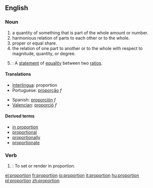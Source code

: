 == English ==
=== Noun ===
{{en-noun-reg}}

# a quantity of something that is part of the whole amount or number.
# harmonious relation of parts to each other or to the whole.
# proper or equal share.
# the relation of one part to another or to the whole with respect to magnitude, quantity, or degree.
# {{mathematics}}: A [[statement]] of [[equality]] between two [[ratio]]s.

==== Translations ====
{{top}}
*[[Interlingua]]: proportion
*Portuguese: [[proporção]] ''f''
{{mid}}
*Spanish: [[proporción]] ''f''
*[[Valencian]]: [[proporció]] ''f''
{{bottom}}

==== Derived terms ====
* [[in proportion]]
* [[proportional]]
* [[proportionally]]
* [[proportionate]]

===Verb===
{{en-verb|proportion|proportions|proportioned|proportioning}}

#{{art}}: To set or render in proportion.

[[el:proportion]]
[[fr:proportion]]
[[io:proportion]]
[[it:proportion]]
[[hu:proportion]]
[[pl:proportion]]
[[zh:proportion]]